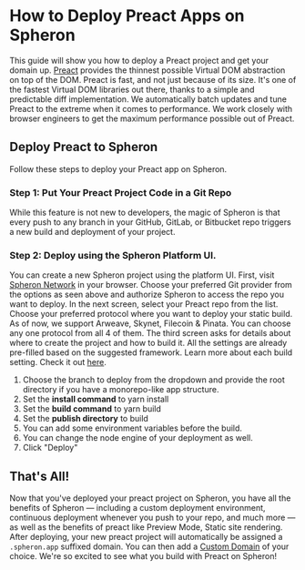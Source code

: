 
# How to Deploy Preact Apps on Spheron

This guide will show you how to deploy a Preact project and get your domain up.
[Preact](https://preactjs.com/) provides the thinnest possible Virtual DOM abstraction on top of the DOM. Preact is fast, and not just because of its size. It's one of the fastest Virtual DOM libraries out there, thanks to a simple and predictable diff implementation. We automatically batch updates and tune Preact to the extreme when it comes to performance. We work closely with browser engineers to get the maximum performance possible out of Preact.

## Deploy Preact to Spheron

Follow these steps to deploy your Preact app on Spheron.

### Step 1: Put Your Preact Project Code in a Git Repo

While this feature is not new to developers, the magic of Spheron is that every push to any branch in your GitHub, GitLab, or Bitbucket repo triggers a new build and deployment of your project.

### Step 2: Deploy using the Spheron Platform UI.

You can create a new Spheron project using the platform UI. First, visit [Spheron Network](https://app.spheron.network/) in your browser.
Choose your preferred Git provider from the options as seen above and authorize Spheron to access the repo you want to deploy.
In the next screen, select your Preact repo from the list.
Choose your preferred protocol where you want to deploy your static build. As of now, we support Arweave, Skynet, Filecoin & Pinata. You can choose any one protocol from all 4 of them.
The third screen asks for details about where to create the project and how to build it. All the settings are already pre-filled based on the suggested framework. Learn more about each build setting. Check it out [here](https://docs.spheron.network/deployments/get-started#configuring-the-deployment).

1. Choose the branch to deploy from the dropdown and provide the root directory if you have a monorepo-like app structure.
2. Set the **install command** to yarn install
3. Set the **build command** to yarn build
4. Set the **publish directory** to build
5. You can add some environment variables before the build.
6. You can change the node engine of your deployment as well.
7. Click "Deploy"

## That's All!

Now that you've deployed your preact project on Spheron, you have all the benefits of Spheron — including a custom deployment environment, continuous deployment whenever you push to your repo, and much more — as well as the benefits of preact like Preview Mode, Static site rendering.
After deploying, your new preact project will automatically be assigned a `.spheron.app` suffixed domain. You can then add a [Custom Domain](https://docs.spheron.network/domain-and-https/centralized-domain/attach-domain) of your choice.
We're so excited to see what you build with Preact on Spheron!

<Navigation name="Deploy Preact App" />
